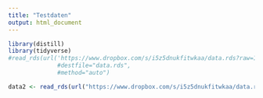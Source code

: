 ```yaml
---
title: "Testdaten"
output: html_document
---
```

```r
library(distill)
library(tidyverse)
#read_rds(url('https://www.dropbox.com/s/i5z5dnukfitwkaa/data.rds?raw=1'),
              #destfile="data.rds",
              #method="auto")

data2 <- read_rds(url("https://www.dropbox.com/s/i5z5dnukfitwkaa/data.rds?raw=1"))

```

